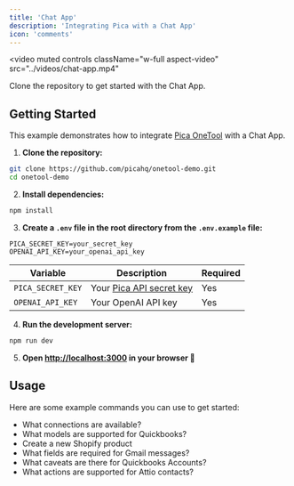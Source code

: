 ```yaml
---
title: 'Chat App'
description: 'Integrating Pica with a Chat App'
icon: 'comments'
---
```


<video
  muted
  controls
  className="w-full aspect-video"
  src="../videos/chat-app.mp4"
></video>

<Card title="Chat App Example" icon="github" href="https://github.com/picahq/onetool-demo" horizontal>
Clone the repository to get started with the Chat App.
</Card>

## Getting Started

This example demonstrates how to integrate [Pica OneTool](https://docs.picaos.com/core/one-tool) with a Chat App.

1. **Clone the repository:**
```bash
git clone https://github.com/picahq/onetool-demo.git
cd onetool-demo
```

2. **Install dependencies:**
```bash
npm install
```

3. **Create a `.env` file in the root directory from the `.env.example` file:**
```env
PICA_SECRET_KEY=your_secret_key
OPENAI_API_KEY=your_openai_api_key
```

| Variable | Description | Required |
|----------|-------------|----------|
| `PICA_SECRET_KEY` | Your [Pica API secret key](https://app.picaos.com/settings/api-keys) | Yes |
| `OPENAI_API_KEY` | Your OpenAI API key | Yes |

4. **Run the development server:**
```bash
npm run dev
```

5. **Open [http://localhost:3000](http://localhost:3000) in your browser 🚀**

## Usage

Here are some example commands you can use to get started:

- What connections are available?
- What models are supported for Quickbooks?
- Create a new Shopify product
- What fields are required for Gmail messages?
- What caveats are there for Quickbooks Accounts?
- What actions are supported for Attio contacts?